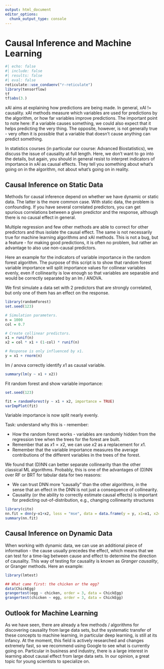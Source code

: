```yaml
---
output: html_document
editor_options:
  chunk_output_type: console
---
```


# Causal Inference and Machine Learning {#sec-causalInference}

```r
#| echo: false
#| include: false
#| results: false
#| eval: false
reticulate::use_condaenv("r-reticulate")
library(tensorflow)
tf
tf$abs(3.)
```

xAI aims at explaining how predictions are being made. In general, xAI != causality. xAI methods measure which variables are used for predictions by the algorithm, or how far variables improve predictions. The important point to note here: If a variable causes something, we could also expect that it helps predicting the very thing. The opposite, however, is not generally true - very often it is possible that a variable that doesn't cause anything can predict something.

In statistics courses (in particular our course: Advanced Biostatistics), we discuss the issue of causality at full length. Here, we don't want to go into the details, but again, you should in general resist to interpret indicators of importance in xAI as causal effects. They tell you something about what's going on in the algorithm, not about what's going on in reality.

## Causal Inference on Static Data {#causalInference}

Methods for causal inference depend on whether we have dynamic or static data. The latter is the more common case. With static data, the problem is confounding. If you have several correlated predictors, you can get spurious correlations between a given predictor and the response, although there is no causal effect in general.

Multiple regression and few other methods are able to correct for other predictors and thus isolate the causal effect. The same is not necessarily true for machine learning algorithms and xAI methods. This is not a bug, but a feature - for making good predictions, it is often no problem, but rather an advantage to also use non-causal predictors.

Here an example for the indicators of variable importance in the random forest algorithm. The purpose of this script is to show that random forest variable importance will split importance values for collinear variables evenly, even if collinearity is low enough so that variables are separable and would be correctly separated by an lm / ANOVA.

We first simulate a data set with 2 predictors that are strongly correlated, but only one of them has an effect on the response.

```r
library(randomForest)
set.seed(123)

# Simulation parameters.
n = 1000
col = 0.7

# Create collinear predictors.
x1 = runif(n)
x2 = col * x1 + (1-col) * runif(n)

# Response is only influenced by x1.
y = x1 + rnorm(n)
```

lm / anova correctly identify $x1$ as causal variable.

```r
summary(lm(y ~ x1 + x2))
```

Fit random forest and show variable importance:

```r
set.seed(123)

fit = randomForest(y ~ x1 + x2, importance = TRUE)
varImpPlot(fit)
```

Variable importance is now split nearly evenly.

Task: understand why this is - remember:

-   How the random forest works - variables are randomly hidden from the regression tree when the trees for the forest are built.
-   Remember that as $x1 \propto x2$, we can use $x2$ as a replacement for $x1$.
-   Remember that the variable importance measures the average contributions of the different variables in the trees of the forest.

::: callout-note

We found that (D)NN can better separate collinearity than the other classical ML algorithms. Probably, this is one of the advantages of (D)NN over RF or BRT for tabular data for two reasons:

- We can trust DNN more "causally" than the other algorithms, in the sense that an effect in the DNN is not just a consequence of collinearity.
- Causality (or the ability to correctly estimate causal effects) is important for predicting out-of-distribution, e.g., changing collinearity structures

```r
library(cito)
nn.fit = dnn(y~x1+x2, loss = "mse", data = data.frame(y = y, x1=x1, x2=x2), verbose = F, plot = F)
summary(nn.fit)
```


:::

<!-- ## Structural Equation Models -->

<!-- If causal relationships get more complicated, it will not be possible to adjust correctly with a simple lm. In this case, in statistics, we will usually use structural equation models (SEMs). Structural equation models are designed to estimate entire causal diagrams. There are two main SEM packages in R: For anything that is non-normal, you will currently have to estimate the directed acyclic graph (that depicts causal relations) piece-wise with CRAN package piecewiseSEM. Example for a vegetation data set: -->

<!-- ```{r chunk_chapter6_13, results='hide', message=FALSE, warning=FALSE, eval=FALSE} -->

<!-- library(piecewiseSEM) -->

<!-- mod = psem( -->

<!--  lm(rich ~ distance + elev + abiotic + age + hetero + firesev + cover, -->

<!--     data = keeley), -->

<!--  lm(firesev ~ elev + age + cover, data = keeley), -->

<!--  lm(cover ~ age + elev + hetero + abiotic, data = keeley) -->

<!-- ) -->

<!-- summary(mod) -->

<!-- plot(mod) -->

<!-- ``` -->

<!-- For linear structural equation models, we can estimate the entire directed acyclic graph at once. This also allows having unobserved variables in the directed acyclic graph. One of the most popular packages for this is lavaan. -->

<!-- ```{r chunk_chapter6_14, message=FALSE, warning=FALSE, eval=FALSE} -->

<!-- library(lavaan) -->

<!-- mod = " -->

<!--  rich ~ distance + elev + abiotic + age + hetero + firesev + cover -->

<!--  firesev ~ elev + age + cover -->

<!--  cover ~ age + elev + abiotic -->

<!-- " -->

<!-- fit = sem(mod, data = keeley) -->

<!-- summary(fit) -->

<!-- ``` -->

<!-- The default plot options are not so nice as before. -->

<!-- ```{r chunk_chapter6_15, eval=FALSE} -->

<!-- library(lavaanPlot) -->

<!-- lavaanPlot(model = fit) -->

<!-- ``` -->

<!-- Another plotting option is using semPlot. -->

<!-- ```{r chunk_chapter6_16, eval=FALSE} -->

<!-- library(semPlot) -->

<!-- semPaths(fit) -->

<!-- ``` -->

<!-- ## Automatic Causal Discovery -->

<!-- But how to get the causal graph? In statistics, it is common to "guess" it and afterwards do residual checks, in the same way as we guess the structure of a regression. For more complicated problems, however, this is unsatisfying. Some groups therefore work on so-called causal discovery algorithms, i.e. algorithms that automatically generate causal graphs from data. One of the most classic algorithms of this sort is the *PC algorithm*. Here an example using the pcalg package: -->

<!-- ```{r chunk_chapter6_17, eval=FALSE} -->

<!-- library(pcalg) -->

<!-- ``` -->

<!-- Loading the data: -->

<!-- ```{r chunk_chapter6_18, eval=FALSE} -->

<!-- data("gmG", package = "pcalg") # Loads data sets gmG and gmG8. -->

<!-- suffStat = list(C = cor(gmG8$x), n = nrow(gmG8$x)) -->

<!-- varNames = gmG8$g@nodes -->

<!-- ``` -->

<!-- First, the skeleton algorithm creates a basic graph without connections (a skeleton of the graph). -->

<!-- ```{r chunk_chapter6_19, eval=FALSE} -->

<!-- skel.gmG8 = skeleton(suffStat, indepTest = gaussCItest, -->

<!-- labels = varNames, alpha = 0.01) -->

<!-- Rgraphviz::plot(skel.gmG8@graph) -->

<!-- ``` -->

<!-- What is missing here is the direction of the errors. The PC algorithm now makes tests for conditional independence, which allows fixing a part (but typically not all) of the directions of the causal arrows. -->

<!-- ```{r chunk_chapter6_20, eval=FALSE} -->

<!-- pc.gmG8 = pc(suffStat, indepTest = gaussCItest, -->

<!-- labels = varNames, alpha = 0.01) -->

<!-- Rgraphviz::plot(pc.gmG8@graph ) -->

<!-- ``` -->

## Causal Inference on Dynamic Data

When working with dynamic data, we can use an additional piece of information - the cause usually precedes the effect, which means that we can test for a time-lag between cause and effect to determine the direction of causality. This way of testing for causality is known as *Granger causality*, or Granger methods. Here an example:

```r
library(lmtest)

## What came first: the chicken or the egg?
data(ChickEgg)
grangertest(egg ~ chicken, order = 3, data = ChickEgg)
grangertest(chicken ~ egg, order = 3, data = ChickEgg)
```

## Outlook for Machine Learning

As we have seen, there are already a few methods / algorithms for discovering causality from large data sets, but the systematic transfer of these concepts to machine learning, in particular deep learning, is still at its infancy. At the moment, this field is actively researched and changes extremely fast, so we recommend using Google to see what is currently going on. Particular in business and industry, there is a large interest in learning about causal effect from large data sets. In our opinion, a great topic for young scientists to specialize on.
